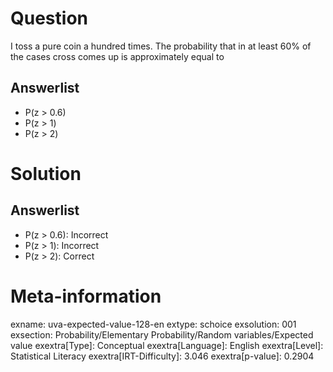 Question
========

I toss a pure coin a hundred times. The probability that in at least 60% of the cases cross comes up is approximately equal to

Answerlist
----------

* P(z > 0.6)
* P(z > 1)
* P(z > 2)

Solution
========

Answerlist
----------

* P(z > 0.6): Incorrect
* P(z > 1): Incorrect
* P(z > 2): Correct

Meta-information
================
exname: uva-expected-value-128-en
extype: schoice
exsolution: 001
exsection: Probability/Elementary Probability/Random variables/Expected value
exextra[Type]: Conceptual
exextra[Language]: English
exextra[Level]: Statistical Literacy
exextra[IRT-Difficulty]: 3.046
exextra[p-value]: 0.2904

